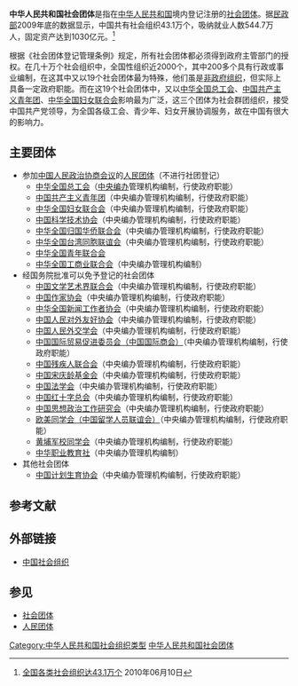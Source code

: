 '''中华人民共和国社会团体'''是指在[[中华人民共和国|中华人民共和国]]境内登记注册的[[社会团体|社会团体]]。据[[中华人民共和国民政部|民政部]]2009年底的数据显示，中国共有社会组织43.1万个，吸纳就业人数544.7万人，固定资产达到1030亿元。<ref>[http://news.xinhuanet.com/politics/2010-06/10/c_12207241.htm 全国各类社会组织达43.1万个] {{Wayback|url=http://news.xinhuanet.com/politics/2010-06/10/c_12207241.htm |date=20160224163726 }}2010年06月10日</ref>

根据《社会团体登记管理条例》规定，所有社会团体都必须得到政府主管部门的授权。在几十万个社会组织中，全国性组织近2000个，其中200多个具有行政或事业编制，在这其中又以19个社会团体最为特殊，他们虽是[[非政府组织|非政府组织]]，但实际上具备一定政府职能。而在这19个社会团体中，又以[[中华全国总工会|中华全国总工会]]、[[中国共产主义青年团|中国共产主义青年团]]、[[中华全国妇女联合会|中华全国妇女联合会]]影响最为广泛，这三个团体为社会群团组织，接受中国共产党领导，为全国各级工会、青少年、妇女开展协调服务，故在中国有很大的影响力。

== 主要团体 ==
* 参加[[中国人民政治协商会议|中国人民政治协商会议]]的[[人民团体|人民团体]]（不进行社团登记）
** [[中华全国总工会|中华全国总工会]]（[[中央机构编制委员会办公室|中央编办]]管理机构编制，行使政府职能）
** [[中国共产主义青年团|中国共产主义青年团]]（中央编办管理机构编制，行使政府职能）
** [[中华全国妇女联合会|中华全国妇女联合会]]（中央编办管理机构编制，行使政府职能）
** [[中国科学技术协会|中国科学技术协会]]（中央编办管理机构编制，行使政府职能）
** [[中华全国归国华侨联合会|中华全国归国华侨联合会]]（中央编办管理机构编制，行使政府职能）
** [[中华全国台湾同胞联谊会|中华全国台湾同胞联谊会]]（中央编办管理机构编制，行使政府职能）
** [[中华全国青年联合会|中华全国青年联合会]]
** [[中华全国工商业联合会|中华全国工商业联合会]]（中央编办管理机构编制）
* 经国务院批准可以免予登记的社会团体
** [[中国文学艺术界联合会|中国文学艺术界联合会]]（中央编办管理机构编制，行使政府职能）
** [[中国作家协会|中国作家协会]]（中央编办管理机构编制，行使政府职能）
** [[中华全国新闻工作者协会|中华全国新闻工作者协会]]（中央编办管理机构编制，行使政府职能）
** [[中国人民对外友好协会|中国人民对外友好协会]]（中央编办管理机构编制，行使政府职能）
** [[中国人民外交学会|中国人民外交学会]]（中央编办管理机构编制，行使政府职能）
** [[中国国际贸易促进委员会|中国国际贸易促进委员会（中国国际商会）]]（中央编办管理机构编制，行使政府职能）
** [[中国残疾人联合会|中国残疾人联合会]]（中央编办管理机构编制，行使政府职能）
** [[中国宋庆龄基金会|中国宋庆龄基金会]]（中央编办管理机构编制，行使政府职能）
** [[中国法学会|中国法学会]]（中央编办管理机构编制，行使政府职能）
** [[中国红十字总会|中国红十字总会]]（中央编办管理机构编制，行使政府职能）
** [[中国思想政治工作研究会|中国思想政治工作研究会]]（中央编办管理机构编制，行使政府职能）
** [[欧美同学会|欧美同学会（中国留学人员联谊会）]]（中央编办管理机构编制，行使政府职能）
** [[黄埔军校同学会|黄埔军校同学会]]（中央编办管理机构编制，行使政府职能）
** [[中华职业教育社|中华职业教育社]]（中央编办管理机构编制）
* 其他社会团体
** [[中国计划生育协会|中国计划生育协会]]（中央编办管理机构编制，行使政府职能）

== 参考文献 ==
{{Reflist}}

== 外部链接 ==
* [https://web.archive.org/web/20041229005459/http://www.chinanpo.gov.cn/web/index.do 中国社会组织]

== 参见 ==
{{Portal|中华人民共和国|社会}}
* [[社会团体|社会团体]]
* [[人民团体|人民团体]]

[[Category:中华人民共和国社会组织类型|Category:中华人民共和国社会组织类型]]
[[Category:中华人民共和国社会团体|]]